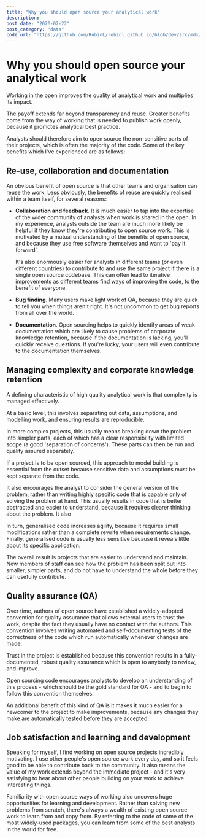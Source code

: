 ```yaml
---
title: "Why you should open source your analytical work"
description:
post_date: "2020-02-22"
post_category: "data"
code_url: "https://github.com/RobinL/robinl.github.io/blob/dev/src/mdx/open_sourcing_analytical_work.mdx"
---
```



# Why you should open source your analytical work

Working in the open improves the quality of analytical work and multiplies its impact.

The payoff extends far beyond transparency and reuse.  Greater benefits come from the way of working that is needed to publish work openly, because it promotes analytical best practice.

Analysts should therefore aim to open source the non-sensitive parts of their projects, which is often the majority of the code. Some of the key benefits which I've experienced are as follows:

## Re-use, collaboration and documentation

An obvious benefit of open source is that other teams and organisation can reuse the work.  Less obviously, the benefits of reuse are quickly realised within a team itself, for several reasons:

- **Collaboration and feedback**.  It is much easier to tap into the expertise of the wider community of analysts when work is shared in the open.  In my experience, analysts outside the team are much more likely be helpful if they know they're contributing to open source work. This is motivated by a mutual understanding of the benefits of open source, and because they use free software themselves and want to 'pay it forward'.

  It's also enormously easier for analysts in different teams (or even different countries) to contribute to and use the same project if there is a single open source codebase.  This can often lead to iterative improvements as different teams find ways of improving the code, to the benefit of everyone.

- **Bug finding**.  Many users make light work of QA, because they are quick to tell you when things aren't right.  It's not uncommon to get bug reports from all over the world.

- **Documentation**. Open sourcing helps to quickly identify areas of weak documentation which are likely to cause problems of corporate knowledge retention, because if the documentation is lacking, you'll quickly receive questions.  If you're lucky, your users will even contribute to the documentation themselves.

## Managing complexity and corporate knowledge retention

A defining characteristic of high quality analytical work is that complexity is managed effectively.

At a basic level, this involves separating out data, assumptions, and modelling work, and ensuring results are reproducible.

In more complex projects, this usually means breaking down the problem into simpler parts, each of which has a clear responsibility with limited scope (a good 'separation of concerns').  These parts can then be run and quality assured separately.

If a project is to be open sourced, this approach to model building is essential from the outset because sensitive data and assumptions must be kept separate from the code.

It also encourages the analyst to consider the general version of the problem, rather than writing highly specific code that is capable only of solving the problem at hand.  This usually results in code that is better abstracted and easier to understand, because it requires clearer thinking about the problem.  It also

In turn, generalised code increases agility, because it requires small modifications rather than a complete rewrite when requirements change.  Finally, generalised code is usually less sensitive because it reveals little about its specific application.

The overall result is projects that are easier to understand and maintain.  New members of staff can see how the problem has been split out into smaller, simpler parts, and do not have to understand the whole before they can usefully contribute.

## Quality assurance (QA)

Over time, authors of open source have established a widely-adopted convention for quality assurance that allows external users to trust the work, despite the fact they usually have no contact with the authors.  This convention involves writing automated and self-documenting tests of the correctness of the code which run automatically whenever changes are made.

Trust in the project is established because this convention results in a fully-documented, robust quality assurance which is open to anybody to review, and improve.

Open sourcing code encourages analysts to develop an understanding of this process - which should be the gold standard for QA -  and to begin to follow this convention themselves.

An additional benefit of this kind of QA is it makes it much easier for a newcomer to the project to make improvements, because any changes they make are automatically tested before they are accepted.

## Job satisfaction and learning and development

Speaking for myself, I find working on open source projects incredibly motivating.  I use other people's open source work every day, and so it feels good to be able to contribute back to the community.  It also means the value of my work extends beyond the immediate project - and it's very satisfying to hear about other people building on your work to achieve interesting things.

Familiarity with open source ways of working also uncovers huge opportunities for learning and development.  Rather than solving new problems from scratch, there's always a wealth of existing open source work to learn from and copy from.  By referring to the code of some of the most widely-used packages, you can learn from some of the best analysts in the world for free.